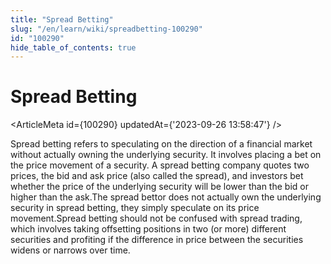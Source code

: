 ```yaml
---
title: "Spread Betting"
slug: "/en/learn/wiki/spreadbetting-100290"
id: "100290"
hide_table_of_contents: true
---
```



# Spread Betting

<ArticleMeta id={100290} updatedAt={'2023-09-26 13:58:47'} />
<div className='border-solid border-b border-t-0 my-4 border-[var(--ifm-color-gray-300)]' />

Spread betting refers to speculating on the direction of a financial market without actually owning the underlying security. It involves placing a bet on the price movement of a security. A spread betting company quotes two prices, the bid and ask price (also called the spread), and investors bet whether the price of the underlying security will be lower than the bid or higher than the ask.The spread bettor does not actually own the underlying security in spread betting, they simply speculate on its price movement.Spread betting should not be confused with spread trading, which involves taking offsetting positions in two (or more) different securities and profiting if the difference in price between the securities widens or narrows over time.
